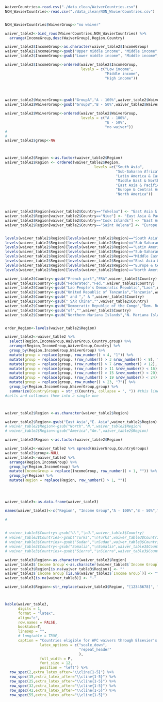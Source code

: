 
```r
WaiverCountries<-read.csv("./data_clean/WaiverCountries.csv")
NON_WavierCountries<-read.csv("./data_clean/NON_WavierCountries.csv")


NON_WavierCountries$WaiverGroup<-"no waiver"

waiver_table2<-bind_rows(WaiverCountries,NON_WavierCountries) %>% 
  arrange(IncomeGroup,desc(WaiverGroup),Region,Country) 

waiver_table2$IncomeGroup<-as.character(waiver_table2$IncomeGroup)
waiver_table2$IncomeGroup<-gsub("Upper middle income", "Middle income",waiver_table2$IncomeGroup)
waiver_table2$IncomeGroup<-gsub("Lower middle income", "Middle income",waiver_table2$IncomeGroup)

waiver_table2$IncomeGroup<-ordered(waiver_table2$IncomeGroup, 
                                   levels = c("Low income",
                                              "Middle income",
                                              "High income"))

  


waiver_table2$WaiverGroup<-gsub("GroupA","A - 100%",waiver_table2$WaiverGroup)
waiver_table2$WaiverGroup<-gsub("GroupB","B - 50%",waiver_table2$WaiverGroup)

waiver_table2$WaiverGroup<-ordered(waiver_table2$WaiverGroup, 
                                   levels = c("A - 100%",
                                              "B - 50%",
                                              "no waiver"))
# 
# 
waiver_table2$group<-NA



waiver_table2$Region <-as.factor(waiver_table2$Region)
waiver_table2$Region <- ordered(waiver_table2$Region, 
                                         levels =c("South Asia",
                                                   "Sub-Saharan Africa",
                                                   "Latin America & Caribbean",
                                                   "Middle East & North Africa",
                                                   "East Asia & Pacific",
                                                   "Europe & Central Asia",
                                                   "North America"))



waiver_table2$Region[waiver_table2$Country=="Tokelau"] <- "East Asia & Pacific"
waiver_table2$Region[waiver_table2$Country=="Niue"] <- "East Asia & Pacific"
waiver_table2$Region[waiver_table2$Country=="Cook Islands"] <- "East Asia & Pacific"
waiver_table2$Region[waiver_table2$Country=="Saint Helena"] <- "Europe & Central Asia"


levels(waiver_table2$Region)[levels(waiver_table2$Region)=="South Asia"] <- "1South Asia"
levels(waiver_table2$Region)[levels(waiver_table2$Region)=="Sub-Saharan Africa"] <- "2Sub-Saharan Africa"
levels(waiver_table2$Region)[levels(waiver_table2$Region)=="Latin America & Caribbean"] <- "3Latin America & Caribbean"
levels(waiver_table2$Region)[levels(waiver_table2$Region)=="Sub-Saharan Africa"] <- "4Sub-Saharan Africa"
levels(waiver_table2$Region)[levels(waiver_table2$Region)=="Middle East & North Africa"] <- "5Middle East & North Africa"
levels(waiver_table2$Region)[levels(waiver_table2$Region)=="East Asia & Pacific"] <- "6East Asia & Pacific"
levels(waiver_table2$Region)[levels(waiver_table2$Region)=="Europe & Central Asia"] <- "7Europe & Central Asia"
levels(waiver_table2$Region)[levels(waiver_table2$Region)=="North America"] <- "8North America"

waiver_table2$Country<-gsub("French part","FRA",waiver_table2$Country)
waiver_table2$Country<-gsub("Federated","Fed.",waiver_table2$Country)
waiver_table2$Country<-gsub("Lao People’s Democratic Republic","Laos",waiver_table2$Country)
waiver_table2$Country<-gsub("United Republic of Tanzania","Tanzania",waiver_table2$Country)
waiver_table2$Country<-gsub(" and "," & ",waiver_table2$Country)
waiver_table2$Country<-gsub(" SAR China","",waiver_table2$Country)
waiver_table2$Country<-gsub("Democratic Republic of the Congo","Dem. Repub. Congo",waiver_table2$Country)
waiver_table2$Country<-gsub("of","",waiver_table2$Country)
waiver_table2$Country<-gsub("Northern Mariana Islands","N. Mariana Islands",waiver_table2$Country)


order_Region<-levels(waiver_table2$Region)

waiver_table2<-waiver_table2 %>%
  select(Region,IncomeGroup,WaiverGroup,Country,group) %>% 
  arrange(Region,IncomeGroup,WaiverGroup,Country) %>% 
  group_by(Region,IncomeGroup,WaiverGroup) %>% 
  mutate(group = replace(group, row_number() < 4, "1")) %>%
  mutate(group = replace(group, (row_number() > 3 &row_number() < 8), "2")) %>%
  mutate(group = replace(group, (row_number() > 7 &row_number() < 12), "3")) %>%
  mutate(group = replace(group, (row_number() > 11 &row_number() < 16), "4")) %>%
  mutate(group = replace(group, (row_number() > 15 &row_number() < 20), "5")) %>%
  mutate(group = replace(group, (row_number() > 19 &row_number() < 24), "6")) %>%
  mutate(group = replace(group, row_number() > 23, "7")) %>%
  group_by(Region,IncomeGroup,WaiverGroup,group) %>%
  summarize(CountryGroups = str_c(Country, collapse = ", ")) #this line takes the individual
#cells and collapses them into a single one



waiver_table2$Region <-as.character(waiver_table2$Region)

waiver_table2$Region<-gsub("East Asia","E. Asia",waiver_table2$Region)
# waiver_table2$Region<-gsub("North","N.",waiver_table2$Region)
# waiver_table2$Region<-gsub("America","Am.",waiver_table2$Region)

waiver_table2$Region <-as.factor(waiver_table2$Region)

waiver_table2<-waiver_table2 %>% spread(WaiverGroup,CountryGroups)
waiver_table2$group<-NULL
waiver_table3<-waiver_table2 %>%
  arrange(Region,IncomeGroup) %>% 
  group_by(Region,IncomeGroup) %>% 
  mutate(IncomeGroup = replace(IncomeGroup, row_number() > 1, "")) %>% 
  group_by(Region) %>% 
  mutate(Region = replace(Region, row_number() > 1, "")) 




waiver_table3<-as.data.frame(waiver_table3)

names(waiver_table3)<-c("Region", "Income Group","A - 100%","B - 50%","no waiver")

# 
 
 
# waiver_table3$Country<-gsub("U.","\nU.",waiver_table3$Country)
# waiver_table3$Countries<-gsub("Turks","\nTurks",waiver_table3$Countries)
# waiver_table3$Countries<-gsub("Sudan","\nSudan",waiver_table3$Countries)
# waiver_table3$Country<-gsub("Somalia","\nSomalia",waiver_table3$Country)
# waiver_table3$Countries<-gsub("Sierra","\nSierra",waiver_table3$Countries)

waiver_table3$Region<-as.character(waiver_table3$Region)
waiver_table3$`Income Group`<-as.character(waiver_table3$`Income Group`)
waiver_table3$Region[is.na(waiver_table3$Region)] <- ""
waiver_table3$`Income Group`[is.na(waiver_table3$`Income Group`)] <- ""
waiver_table3[is.na(waiver_table3)] <- "-"

waiver_table3$Region<-str_replace(waiver_table3$Region, "[12345678]", "")



kable(waiver_table3,
      digits = 1, 
      format = "latex", 
      align="c",
      row.names = FALSE, 
      booktabs=T,
      linesep = "", 
      # longtable = TRUE,
      caption = "Countries eligible for APC waivers through Elsevier's 'Research4Life' program by World Bank Global Region and Income Group.") %>% kable_styling(bootstrap_options = c("hover"),
                latex_options = c("scale_down",
                                  "repeat_header"
                                  ),
                full_width = F,
                font_size = 12,
                position = "left") %>% 
  row_spec(2,extra_latex_after="\\cline{1-5}") %>% 
  row_spec(15,extra_latex_after="\\cline{1-5}") %>% 
  row_spec(25,extra_latex_after="\\cline{1-5}") %>% 
  row_spec(32,extra_latex_after="\\cline{1-5}") %>% 
  row_spec(42,extra_latex_after="\\cline{1-5}") %>% 
  row_spec(55,extra_latex_after="\\cline{1-5}")
```
